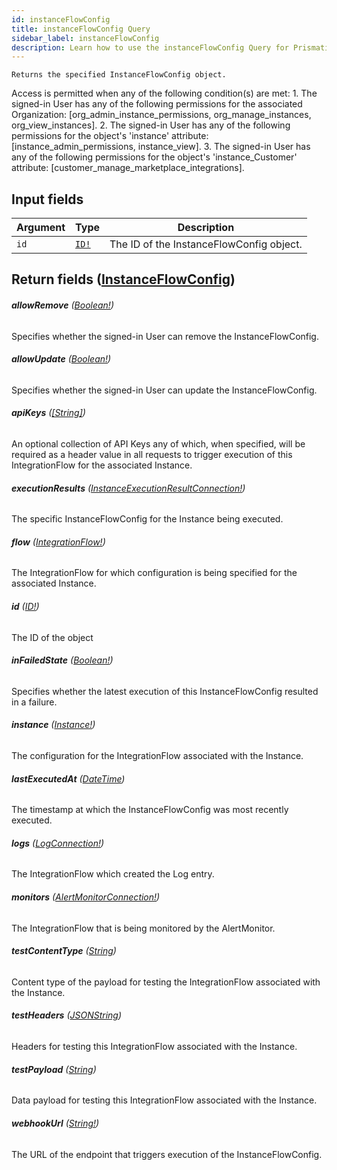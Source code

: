 ```yaml
---
id: instanceFlowConfig
title: instanceFlowConfig Query
sidebar_label: instanceFlowConfig
description: Learn how to use the instanceFlowConfig Query for Prismatic's API.
---
```


    Returns the specified InstanceFlowConfig object.

Access is permitted when any of the following condition(s) are met: 1. The signed-in User has any of the following permissions for the associated Organization: [org_admin_instance_permissions, org_manage_instances, org_view_instances]. 2. The signed-in User has any of the following permissions for the object's 'instance' attribute: [instance_admin_permissions, instance_view]. 3. The signed-in User has any of the following permissions for the object's 'instance_Customer' attribute: [customer_manage_marketplace_integrations].

## Input fields

| Argument | Type                              | Description                              |
| -------- | --------------------------------- | ---------------------------------------- |
| `id`     | [`ID!`](api/schema/scalar/ID.mdx) | The ID of the InstanceFlowConfig object. |

## Return fields ([InstanceFlowConfig](api/schema/object/InstanceFlowConfig.mdx))

###### <b>allowRemove</b> ([Boolean!](api/schema/scalar/Boolean.mdx))

Specifies whether the signed-in User can remove the InstanceFlowConfig.

###### <b>allowUpdate</b> ([Boolean!](api/schema/scalar/Boolean.mdx))

Specifies whether the signed-in User can update the InstanceFlowConfig.

###### <b>apiKeys</b> ([[String]](api/schema/scalar/String.mdx))

An optional collection of API Keys any of which, when specified, will be required as a header value in all requests to trigger execution of this IntegrationFlow for the associated Instance.

###### <b>executionResults</b> ([InstanceExecutionResultConnection!](api/schema/object/InstanceExecutionResultConnection.mdx))

The specific InstanceFlowConfig for the Instance being executed.

###### <b>flow</b> ([IntegrationFlow!](api/schema/object/IntegrationFlow.mdx))

The IntegrationFlow for which configuration is being specified for the associated Instance.

###### <b>id</b> ([ID!](api/schema/scalar/ID.mdx))

The ID of the object

###### <b>inFailedState</b> ([Boolean!](api/schema/scalar/Boolean.mdx))

Specifies whether the latest execution of this InstanceFlowConfig resulted in a failure.

###### <b>instance</b> ([Instance!](api/schema/object/Instance.mdx))

The configuration for the IntegrationFlow associated with the Instance.

###### <b>lastExecutedAt</b> ([DateTime](api/schema/scalar/DateTime.mdx))

The timestamp at which the InstanceFlowConfig was most recently executed.

###### <b>logs</b> ([LogConnection!](api/schema/object/LogConnection.mdx))

The IntegrationFlow which created the Log entry.

###### <b>monitors</b> ([AlertMonitorConnection!](api/schema/object/AlertMonitorConnection.mdx))

The IntegrationFlow that is being monitored by the AlertMonitor.

###### <b>testContentType</b> ([String](api/schema/scalar/String.mdx))

Content type of the payload for testing the IntegrationFlow associated with the Instance.

###### <b>testHeaders</b> ([JSONString](api/schema/scalar/JSONString.mdx))

Headers for testing this IntegrationFlow associated with the Instance.

###### <b>testPayload</b> ([String](api/schema/scalar/String.mdx))

Data payload for testing this IntegrationFlow associated with the Instance.

###### <b>webhookUrl</b> ([String!](api/schema/scalar/String.mdx))

The URL of the endpoint that triggers execution of the InstanceFlowConfig.
